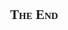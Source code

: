 <pre><p style="margin-left: 5em;font-family: GS_L; font-variant: small-caps; font-size:1.5em"><b>The End</pre></b></p></pre>